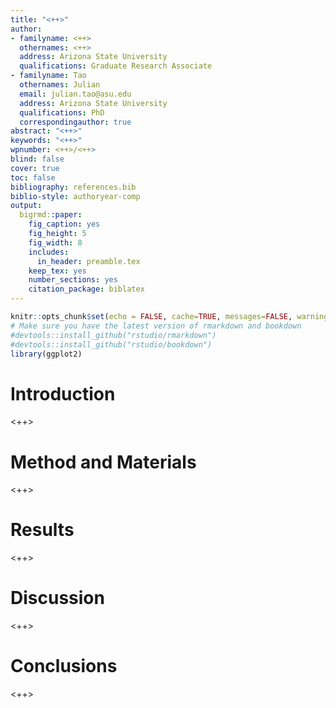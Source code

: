 ```yaml
---
title: "<++>"
author:
- familyname: <++>
  othernames: <++>
  address: Arizona State University
  qualifications: Graduate Research Associate
- familyname: Tao
  othernames: Julian
  email: julian.tao@asu.edu
  address: Arizona State University
  qualifications: PhD
  correspondingauthor: true
abstract: "<++>"
keywords: "<++>"
wpnumber: <++>/<++>
blind: false
cover: true
toc: false
bibliography: references.bib
biblio-style: authoryear-comp
output:
  bigrmd::paper:
    fig_caption: yes
    fig_height: 5
    fig_width: 8
    includes:
      in_header: preamble.tex
    keep_tex: yes
    number_sections: yes
    citation_package: biblatex
---
```


```r
knitr::opts_chunk$set(echo = FALSE, cache=TRUE, messages=FALSE, warning=FALSE)
# Make sure you have the latest version of rmarkdown and bookdown
#devtools::install_github("rstudio/rmarkdown")
#devtools::install_github("rstudio/bookdown")
library(ggplot2)
```

# Introduction
<++>

# Method and Materials
<++>

# Results
<++>

# Discussion
<++>

# Conclusions
<++>

